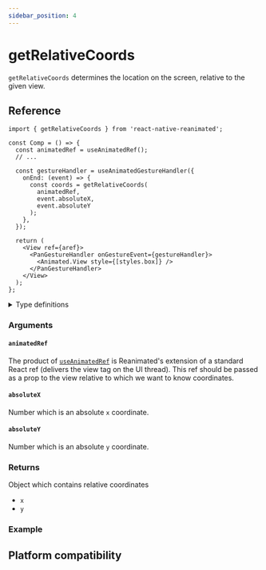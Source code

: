 ```yaml
---
sidebar_position: 4
---
```


# getRelativeCoords

`getRelativeCoords` determines the location on the screen, relative to the given view.

## Reference

```tsx
import { getRelativeCoords } from 'react-native-reanimated';

const Comp = () => {
  const animatedRef = useAnimatedRef();
  // ...

  const gestureHandler = useAnimatedGestureHandler({
    onEnd: (event) => {
      const coords = getRelativeCoords(
        animatedRef,
        event.absoluteX,
        event.absoluteY
      );
    },
  });

  return (
    <View ref={aref}>
      <PanGestureHandler onGestureEvent={gestureHandler}>
        <Animated.View style={[styles.box]} />
      </PanGestureHandler>
    </View>
  );
};
```

<details>
<summary>Type definitions</summary>

```typescript
function getRelativeCoords(
  animatedRef: AnimatedRef<Component>,
  absoluteX: number,
  absoluteY: number
): ComponentCoords | null;

interface ComponentCoords {
  x: number;
  y: number;
}
```

</details>

### Arguments

#### `animatedRef`

The product of [`useAnimatedRef`](/docs/next/core/useAnimatedRef) is Reanimated's extension of a standard React ref (delivers the view tag on the UI thread). This ref should be passed as a prop to the view relative to which we want to know coordinates.

#### `absoluteX`

Number which is an absolute `x` coordinate.

#### `absoluteY`

Number which is an absolute `y` coordinate.

### Returns

Object which contains relative coordinates

- `x`
- `y`

### Example


<InteractiveExample src={RelativeCoordsSrc} component={RelativeCoords} />

## Platform compatibility

<PlatformCompatibility android ios web />
